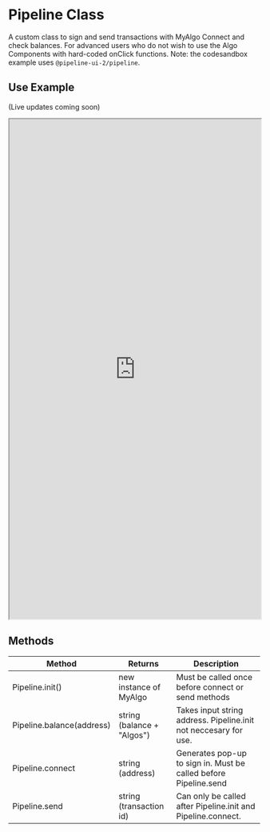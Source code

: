 # Pipeline Class

A custom class to sign and send transactions with MyAlgo Connect and check balances. For advanced users who do not wish to use the Algo Components with hard-coded onClick functions. Note: the codesandbox example uses `@pipeline-ui-2/pipeline`.

## Use Example

(Live updates coming soon)

<iframe src="https://codesandbox.io/embed/github/headline-design/Pipeline/tree/main/example?codemirror=1&fontsize=14&hidenavigation=1&theme=dark" width="100%" height="1000px" title="example" allow="accelerometer; ambient-light-sensor; camera; encrypted-media; geolocation; gyroscope; hid; microphone; midi; payment; usb; vr; xr-spatial-tracking" sandbox="allow-forms allow-modals allow-popups allow-presentation allow-same-origin allow-scripts" ></iframe>

## Methods


<Table>
  <thead>
  <tr>
    <th>Method</th>
    <th>Returns</th>
    <th>Description</th>
  </tr>
  </thead>
  <tbody>
  <tr><td>Pipeline.init()</td><td>new instance of MyAlgo</td><td>Must be called once before connect or send methods</td></tr>
  <tr><td>Pipeline.balance(address)</td><td>string (balance + "Algos")</td><td>Takes input string address. Pipeline.init not neccesary for use.</td></tr>
  <tr><td>Pipeline.connect</td><td>string (address)</td><td>Generates pop-up to sign in. Must be called before Pipeline.send</td></tr>
  <tr><td>Pipeline.send</td><td>string (transaction id) </td><td>Can only be called after Pipeline.init and Pipeline.connect.</td></tr>
    </tbody>
    </Table>